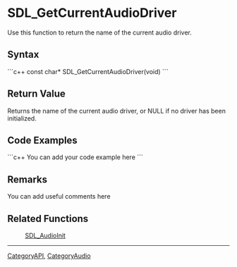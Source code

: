 <!-- pragma section-numbers off -->
<!-- pragma disable-camelcase -->

= SDL_GetCurrentAudioDriver =
Use this function to return the name of the current audio driver.


== Syntax ==
```c++
const char* SDL_GetCurrentAudioDriver(void)
```

== Return Value ==
Returns the name of the current audio driver, or NULL if no driver has been initialized.

== Code Examples ==
```c++
You can add your code example here
```

== Remarks ==
You can add useful comments here

== Related Functions ==
:[[SDL_AudioInit]]

----
[[CategoryAPI]], [[CategoryAudio]]
